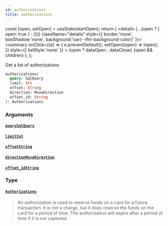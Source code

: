 ```yaml
---
id: authorizations
title: authorizations
---
```









  const [open, setOpen] = useState(startOpen);
  return (
    <details {...(open ? { open: true } : {})} className="details" style={{ border:'none', boxShadow:'none', background:'var(--ifm-background-color)' }}>
      <summary
        onClick={(e) => {
          e.preventDefault();
          setOpen((open) => !open);
        }}
        style={{ listStyle:'none' }}
      >
      {open ? dataOpen : dataClose}
      </summary>
      {open && children}
    </details>
  );
};








Get a list of authorizations


```graphql
authorizations(
  query: SqlQuery
  limit: Int
  offset: String
  direction: MoveDirection
  offset_id: String
): Authorizations
```




### Arguments

#### [`query`](#)<Bullet />[`SqlQuery`](/docs/api/types/inputs/sql-query)  
> 
> 
> 
> 

#### [`limit`](#)<Bullet />[`Int`](/docs/api/types/scalars/int)  
> 
> 
> 
> 

#### [`offset`](#)<Bullet />[`String`](/docs/api/types/scalars/string)  
> 
> 
> 
> 

#### [`direction`](#)<Bullet />[`MoveDirection`](/docs/api/types/enums/move-direction)  
> 
> 
> 
> 

#### [`offset_id`](#)<Bullet />[`String`](/docs/api/types/scalars/string)  
> 
> 
> 
> 

### Type

#### [`Authorizations`](/docs/api/types/objects/authorizations)  
> 
> 
> An authorization is used to reserve funds on a card for a future transaction. It is not a charge, but it does reserve
> the funds on the card for a period of time. The authorization will expire after a period of time if it is not captured.
> 



